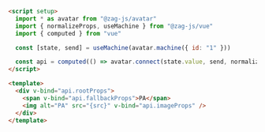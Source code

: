 ```html
<script setup>
  import * as avatar from "@zag-js/avatar"
  import { normalizeProps, useMachine } from "@zag-js/vue"
  import { computed } from "vue"

  const [state, send] = useMachine(avatar.machine({ id: "1" }))

  const api = computed(() => avatar.connect(state.value, send, normalizeProps))
</script>

<template>
  <div v-bind="api.rootProps">
    <span v-bind="api.fallbackProps">PA</span>
    <img alt="PA" src="{src}" v-bind="api.imageProps" />
  </div>
</template>
```
